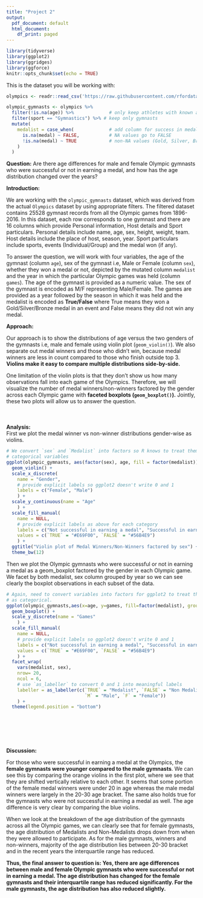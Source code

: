 ---
title: "Project 2"
output:
  pdf_document: default
  html_document:
    df_print: paged
---

```{r setup, include=FALSE}
library(tidyverse)
library(ggplot2)
library(ggridges)
library(ggforce)
knitr::opts_chunk$set(echo = TRUE)
```

This is the dataset you will be working with:
```{r message = FALSE}
olympics <- readr::read_csv('https://raw.githubusercontent.com/rfordatascience/tidytuesday/master/data/2021/2021-07-27/olympics.csv')

olympic_gymnasts <- olympics %>% 
  filter(!is.na(age)) %>%             # only keep athletes with known age
  filter(sport == "Gymnastics") %>% # keep only gymnasts
  mutate(
    medalist = case_when(             # add column for success in medaling
      is.na(medal) ~ FALSE,           # NA values go to FALSE
      !is.na(medal) ~ TRUE            # non-NA values (Gold, Silver, Bronze) go to TRUE
    )
  )

```


**Question:** Are there age differences for male and female Olympic gymnasts who were successful or not in earning a medal, and how has the age distribution changed over the years? 

**Introduction:** 

We are working with the `olympic_gymnasts` dataset, which was derived from the actual `Olympics` dataset by using appropriate filters. The filtered dataset contains 25528 gymnast records from all the Olympic games from 1896-2016. In this dataset, each row corresponds to one gymnast and there are 16 columns which provide Personal information, Host details and Sport particulars. Personal details include name, age, sex, height, weight, team. Host details include the place of host, season, year. Sport particulars include sports, events (Individual/Group) and the medal won (if any).

To answer the question, we will work with four variables, the age of the gymnast (column `age`), sex of the gymnast i.e, Male or Female (column `sex`), whether they won a medal or not, depicted by the mutated column `medalist` and the year in which the particular Olympic games was held (column `games`). The age of the gymnast is provided as a numeric value. The sex of the gymnast is encoded as M/F representing Male/Female. The games are provided as a year followed by the season in which it was held and the medalist is encoded as **True/False** where True means they won a Gold/Silver/Bronze medal in an event and False means they did not win any medal.

**Approach:** 

Our approach is to show the distributions of age versus the two genders of the gymnasts i.e, male and female using violin plot (`geom_violin()`). We also separate out medal winners and those who didn't win, because medal winners are less in count compared to those who finish outside top 3. **Violins make it easy to compare multiple distributions side-by-side.**

One limitation of the violin plots is that they don’t show us how many observations fall into each game of the Olympics. Therefore, we will visualize the number of medal winners/non-winners factored by the gender across each Olympic game with **faceted boxplots (`geom_boxplot()`).** Jointly, these two plots will allow us to answer the question.
\
\
\
\
**Analysis:** 
\
First we plot the medal winner vs non-winner distributions gender-wise as violins.

```{r }
# We convert `sex` and `Medalist` into factors so R knows to treat them as discrete
# categorical variables
ggplot(olympic_gymnasts, aes(factor(sex), age, fill = factor(medalist))) +
  geom_violin() +
  scale_x_discrete(
    name = "Gender",
    # provide explicit labels so ggplot2 doesn't write 0 and 1
    labels = c("Female", "Male")
    ) +
  scale_y_continuous(name = "Age"
    ) +
  scale_fill_manual(
    name = NULL,
    # provide explicit labels as above for each category
    labels = c("Not successful in earning a medal", "Successful in earning a medal"),
    values = c(`TRUE` = "#E69F00", `FALSE` = "#56B4E9")
    ) + 
  ggtitle("Violin plot of Medal Winners/Non-Winners factored by sex") +
  theme_bw(12) 

```

Then we plot the Olympic gymnasts who were successful or not in earning a medal as a geom_boxplot factored by the gender in each Olympic game. We facet by both medalist, sex column grouped by year so we can see clearly the boxplot observations in each subset of the data.

```{r }
# Again, need to convert variables into factors for ggplot2 to treat them
# as categorical.
ggplot(olympic_gymnasts,aes(x=age, y=games, fill=factor(medalist), group=year))+
  geom_boxplot() + 
  scale_y_discrete(name = "Games"
    ) + 
  scale_fill_manual(
    name = NULL,
    # provide explicit labels so ggplot2 doesn't write 0 and 1
    labels = c("Not successful in earning a medal", "Successful in earning a medal"),
    values = c(`TRUE` = "#E69F00", `FALSE` = "#56B4E9")
    ) +
  facet_wrap(
    vars(medalist, sex),
    nrow= 20,
    ncol = 6,
    # use `as_labeller` to convert 0 and 1 into meaningful labels
    labeller = as_labeller(c(`TRUE` = "Medalist", `FALSE` = "Non Medalist", 
                             `M` = "Male", `F` = "Female"))
    ) +
  theme(legend.position = "bottom")

```
\
\
\
\
\
**Discussion:** 

For those who were successful in earning a medal at the Olympics, the **female gymnasts were younger compared to the male gymnasts**. We can see this by comparing the orange violins in the first plot, where we see that they are shifted vertically relative to each other. It seems that some portion of the female medal winners were under 20 in age whereas the male medal winners were largely in the 20-30 age bracket. The same also holds true for the gymnasts who were not successful in earning a medal as well. The age difference is very clear by comparing the blue violins.

When we look at the breakdown of the age distribution of the gymnasts across all the Olympic games, we can clearly see that for female gymnasts, the age distribution of Medalists and Non-Medalists drops down from when they were allowed to participate. As for the male gymnasts, winners and non-winners, majority of the age distribution lies between 20-30 bracket and in the recent years the interquartile range has reduced.

**Thus, the final answer to question is: Yes, there are age differences between male and female Olympic gymnasts who were successful or not in earning a medal. The age distribution has changed for the female gymnasts and their interquartile range has reduced significantly. For the male gymnasts, the age distribution has also reduced slightly.**
